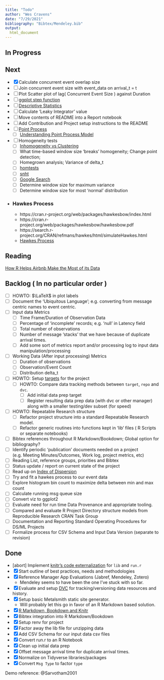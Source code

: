 ```yaml
---
title: "Todo"
author: "Wes Cravens"
date: "7/29/2021"
bibliography: "Bibtex/Mendeley.bib"
output:
  html_document
---
```


## In Progress

## Next
- [x] Calculate concurrent event overlap size
- [ ] Join concurrent event size with event_data on arrival_t = t
- [ ] Plot Scatter plot of lag( Concurrent Event Size ) against Duration
- [ ] [ggplot step function](http://sape.inf.usi.ch/quick-reference/ggplot2/geom_step)
- [ ] [Descriptive Statistics](https://methodenlehre.github.io/SGSCLM-R-course/descriptive-statistics.html)
- [ ] Calculate 'Leaky Integrator' value
- [ ] Move contents of README into a Report notebook
- [ ] Add Contribution and Project setup instructions to the README
- [ ] [Point Process](https://en.wikipedia.org/wiki/Point_process)
  - [ ] [Understanding Point Process Model](https://towardsdatascience.com/understanding-point-process-model-with-r-983553ca2a86)
- [ ] Homogeneity tests
  - [ ] [Inhomogeneity vs Clustering](https://blog.valdosta.edu/andersonlab/2018/05/03/point-pattern-analysis-visualizing-and-testing-for-inhomogeneity-by-dr-anderson/)
  - [ ] What time-based window size 'breaks' homogeneity; Change point detection;
  - [ ] Homegrown analysis; Variance of delta_t
  - [ ] [homtests](https://search.r-project.org/CRAN/refmans/homtest/html/HOMTESTS.html)
  - [ ] [snht](https://cran.r-project.org/web/packages/snht/snht.pdf)
  - [ ] [Google Search](https://www.google.com/search?q=Homogeneity+Test&domains=r-project.org&sitesearch=r-project.org)
  - [ ] Determine window size for maximum variance
  - [ ] Determine window size for most 'normal' distribution
- ### Hawkes Process
    - https://cran.r-project.org/web/packages/hawkesbow/index.html
    - https://cran.r-project.org/web/packages/hawkesbow/hawkesbow.pdf
    - https://search.r-project.org/CRAN/refmans/hawkes/html/simulateHawkes.html
    - [Hawkes Process](https://arxiv.org/abs/1507.02822)

## Reading
[How R Helps Airbnb Make the Most of its Data](https://www.tandfonline.com/doi/full/10.1080/00031305.2017.1392362)

## Backlog ( In no particular order )
- [ ] HOWTO: $\LaTeX$ in plot labels
- [ ] Document the 'Ubiquitous Language'; e.g. converting from message centric names to event centric.
- [ ] Input data Metrics
  - [ ] Time Frame/Duration of Observation Data
  - [ ] Percentage of 'incomplete' records; e.g. 'null' in Latency field 
  - [ ] Total number of observations
  - [ ] Number of message 'stacks' that we have because of duplicate arrival times.
  - [ ] Add some sort of metrics report and/or processing log to input data manipulation/processing
- [ ] Working Data (After input processing) Metrics
  - [ ] Duration of observations
  - [ ] Observation/Event Count
  - [ ] Distribution delta_t
- [ ] HOWTO: Setup [targets](https://books.ropensci.org/targets) for the project
  - [ ] HOWTO: Compare data tracking methods between `target`, `repo` and `dvc`.
    - [ ] Add initial data prep target
    - [ ] Register resulting data prep data (with dvc or other manager) along with a smaller testing/dev subset (for speed)
- [ ] HOWTO: Repeatable Research structure
  - [ ] Refactor project structure into a standard Repeatable Research model.
  - [ ] Refactor generic routines into functions kept in 'lib' files ( R Scripts or separate notebooks)
- [ ] Bibtex references throughout R Markdown/Bookdown; Global option for bibliography?
- [ ] Identify periodic 'publication' documents needed on a project (e.g. Meeting Minutes/Outcomes, Work log, project metrics, etc)
- [ ] Reading List, reference groups, priorities and Bibtex
- [ ] Status update / report on current state of the project
- [ ] Read up on [Index of Dispersion](https://en.wikipedia.org/wiki/Index_of_dispersion)
- [ ] Try and fit a hawkes process to our event data
- [ ] Explore histogram bin count to maximize delta between min and max count
- [ ] Calculate running msg queue size
- [ ] Convert viz to ggplot2
- [ ] Evaluate need for run time Data Provenance and appropriate tooling.
- [ ] Compared and evaluate R Project Directory structure models from Reproducible Research CRAN Task Group
- [ ] Documentation and Reporting Standard Operating Procedures for DS/ML Projects
- [ ] Formalize process for CSV Schema and Input Data Version (separate to revision)

## Done
- [abort] Implement  [knitr's code externalization](https://yihui.org/knitr/demo/externalization/) for `lib` and `run.r`
- [x] Start outline of best practices, needs and methodologies
- [x] Reference Manager App Evaluations (Jabref, Mendeley, Zotero)
  - Mendeley seems to have been the one I've stuck with so far.
- [x] Evaluate and setup [DVC](dvc.org) for tracking/versioning data resources and history.
- [x] Setup basic Metalsmith static site generator.
  - Will probably let this go in favor of an R Markdown based solution.
- [x] [R Markdown, Bookdown and Knitr](https://bookdown.org/yihui/rmarkdown/)
- [x] Bibtex integration into R Markdown/Bookdown
- [x] Setup renv for project
- [x] Factor away the lib file for unzipping data
- [x] Add CSV Schema for our input data csv files
- [x] Convert run.r to an R Notebook
- [x] Clean up initial data prep
- [x] Offset message arrival time for duplicate arrival times.
- [x] Normalize on Tidyverse libraries/packages
- [x] Convert `Msg Type` to factor `type`
  
Demo reference: @Sarvotham2001
  
